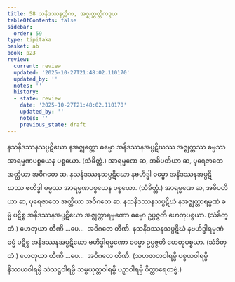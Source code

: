 ```yaml
---
title: 58 သနိဒဿနတ္တိက, အဇ္ဈတ္တတ္တိကဒွယ
tableOfContents: false
sidebar:
  order: 59
type: tipitaka
basket: ab
book: p23
review:
  current: review
  updated: '2025-10-27T21:48:02.110170'
  updated_by: ''
  notes: ''
  history:
  - state: review
    date: '2025-10-27T21:48:02.110170'
    updated_by: ''
    notes: ''
    previous_state: draft
---
```



<ReviewStatus review={frontmatter.review} showDetails={true} />

<HypothesisAnnotation frontmatter={frontmatter} />

<DynamicBreadcrumb />

<Division number="67" book="p23" e="ch" v="40" p="423">

<Paragraph number="208" book="p23">
နသနိဒဿနသပ္ပဋိဃော နအဇ္ဈတ္တော ဓမ္မော အနိဒဿနအပ္ပဋိဃဿ အဇ္ဈတ္တဿ ဓမ္မဿ အာရမ္မဏပစ္စယေန ပစ္စယော. (သံခိတ္တံ.) အာရမ္မဏေ ဆ, အဓိပတိယာ ဆ, ပုရေဇာတေ အတ္ထိယာ အဝိဂတေ ဆ.
</Paragraph>

<Paragraph number="209" book="p23">
နသနိဒဿနသပ္ပဋိဃော နဗဟိဒ္ဓါ ဓမ္မော အနိဒဿနအပ္ပဋိဃဿ ဗဟိဒ္ဓါ ဓမ္မဿ အာရမ္မဏပစ္စယေန ပစ္စယော. (သံခိတ္တံ.) အာရမ္မဏေ ဆ, အဓိပတိယာ ဆ, ပုရေဇာတေ အတ္ထိယာ အဝိဂတေ ဆ.
</Paragraph>

</Division>
<Division number="68" book="p23" e="ch" v="40" p="423">

<Paragraph number="210" book="p23">
နသနိဒဿနသပ္ပဋိဃံ နအဇ္ဈတ္တာရမ္မဏံ ဓမ္မံ ပဋိစ္စ အနိဒဿနအပ္ပဋိဃော အဇ္ဈတ္တာရမ္မဏော ဓမ္မော ဥပ္ပဇ္ဇတိ ဟေတုပစ္စယာ. (သံခိတ္တံ.) ဟေတုယာ တီဏိ …ပေ…  အဝိဂတေ တီဏိ.
</Paragraph>

<Paragraph number="211" book="p23">
နသနိဒဿနသပ္ပဋိဃံ နဗဟိဒ္ဓါရမ္မဏံ ဓမ္မံ ပဋိစ္စ အနိဒဿနအပ္ပဋိဃော ဗဟိဒ္ဓါရမ္မဏော ဓမ္မော ဥပ္ပဇ္ဇတိ ဟေတုပစ္စယာ. (သံခိတ္တံ.) ဟေတုယာ တီဏိ …ပေ…  အဝိဂတေ တီဏိ.
</Paragraph>

<Paragraph number="212" book="p23">
(သဟဇာတဝါရမ္ပိ ပစ္စယဝါရမ္ပိ နိဿယဝါရမ္ပိ သံသဋ္ဌဝါရမ္ပိ သမ္ပယုတ္တဝါရမ္ပိ ပဉှာဝါရမ္ပိ ဝိတ္ထာရေတဗ္ဗံ.)
</Paragraph>
</Division>